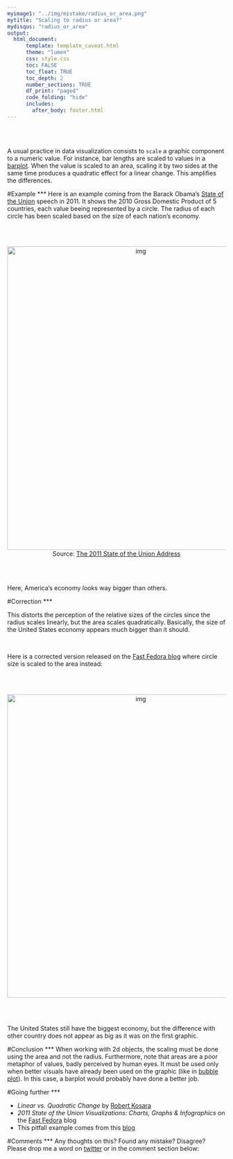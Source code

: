 ```yaml
---
myimage1: "../img/mistake/radius_or_area.png"
mytitle: "Scaling to radius or area?"
mydisqus: "radius_or_area"
output:
  html_document:
      template: template_caveat.html
      theme: "lumen"
      css: style.css
      toc: FALSE
      toc_float: TRUE
      toc_depth: 2
      number_sections: TRUE
      df_print: "paged"
      code_folding: "hide"
      includes: 
        after_body: footer.html
---
```


<br><br>
<div class="mycontent">

A usual practice in data visualization consists to `scale` a graphic component to a numeric value. For instance, bar lengths are scaled to values in a [barplot](https://www.data-to-viz.com/graph/barplot). When the value is scaled to an area, scaling it by two sides at the same time produces a quadratic effect for a linear change. This amplifies the differences.



#Example
***
Here is an example coming from the Barack Obama’s [State of the Union](https://www.youtube.com/watch?v=kl2g40GoRxg) speech in 2011. It shows the 2010 Gross Domestic Product of 5 countries, each value beeing represented by a circle. The radius of each circle has been scaled based on the size of each nation’s economy. 

<br><br>

<center>
<img src="IMG/circle_radius.jpg" alt="img" width="600" height="700">
</center>

<center>
Source: [The 2011 State of the Union Address](https://www.youtube.com/watch?v=kl2g40GoRxg)
</center>
<br><br>

Here, America's economy looks way bigger than others.



#Correction
***

This distorts the perception of the relative sizes of the circles since the radius scales linearly, but the area scales quadratically. Basically, the size of the United States economy appears much bigger than it should.

<br>

Here is a corrected version released on the [Fast Fedora blog](http://blog.fastfedora.com/2011/01/2011-state-of-the-union-visualizations.html) where circle size is scaled to the area instead:

<br><br>

<center>
<img src="IMG/circle_radius2.jpg" alt="img" width="600" height="700">
</center>

<br><br>

The United States still have the biggest economy, but the difference with other country does not appear as big as it was on the first graphic.


#Conclusion
***
When working with 2d objects, the scaling must be done using the area and not the radius. Furthermore, note that areas are a poor metaphor of values, badly perceived by human eyes. It must be used only when better visuals have already been used on the graphic (like in [bubble plot](https://www.data-to-viz.com/graph/bubble.html)). In this case, a barplot would probably have done a better job. 



#Going further
***

- *Linear vs. Quadratic Change* by [Robert Kosara](https://eagereyes.org/blog/2008/linear-vs-quadratic-change)
- *2011 State of the Union Visualizations: Charts, Graphs & Infographics* on the [Fast Fedora](http://blog.fastfedora.com/2011/01/2011-state-of-the-union-visualizations.html) blog
- This pitfall example comes from this [blog](http://paldhous.github.io/ucb/2016/dataviz/week2.html)


#Comments
***
Any thoughts on this? Found any mistake? Disagree? Please drop me a word on [twitter](https://twitter.com/R_Graph_Gallery) or in the comment section below:
<br>


</div>














